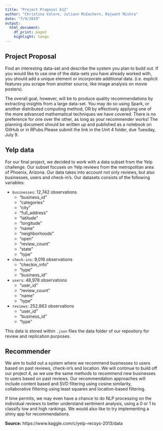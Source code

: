 ```yaml
---
title: "Project Proposal 612"
author: "Christina Valore, Juliann McEachern, Rajwant Mishra"
date: "7/9/2019"
output:
  html_document:
    df_print: paged
    highlight: tango
---
```


## Project Proposal

Find an interesting data-set and describe the system you plan to build out. If you would like to use one of the data-sets you have already worked with, you should add a unique element or incorporate additional data. (i.e. explicit features you scrape from another source, like image analysis on movie posters). 

The overall goal, however, will be to produce quality recommendations by extracting insights from a large data-set. You may do so using Spark, or another distributed computing method, OR by effectively applying one of the more advanced mathematical techniques we have covered. There is no preference for one over the other, as long as your recommender works! The planning document should be written up and published as a notebook on GitHub or in RPubs.Please submit the link in the Unit 4 folder, due Tuesday, July 9.


## Yelp data

For our final project, we decided to work with a data subset from the Yelp challenge. Our subset focuses on Yelp reviews from the metropolitan area of Phoenix, Arizona. Our data takes into account not only reviews, but also businesses, users and check-in's. Our datasets consists of the following variables: 

* `businesses`: 12,742 observations
    *  "business_id"   
    *  "categories"    
    *  "city"          
    *  "full_address"  
    *  "latitude"      
    *  "longitude"     
    *  "name"         
    *  "neighborhoods" 
    *  "open"          
    *  "review_count"  
    *  "state"         
    *  "type" 
- `check-ins`: 9,016 observations
    *  "checkin_info" 
    *  "type"         
    *  "business_id" 
- `users`: 48,978 observations
    *  "user_id"      
    *  "review_count" 
    *  "name"         
    *  "type"    
- `reviews`: 252,863 observations
    *  "user_id"    
    *  "business_id" 
    *  "type"   

This data is stored within `.json` files the data folder of our repository for review and replication purposes.

## Recommender 

We aim to build out a system where we recommend businesses to users based on past reviews, check-in's and location. We will continue to build off our project 4, as we use the same methods to recommend new businesses to users based on past reviews. Our recommendation approaches will include content based and SVD filtering using cosine similarity, collaborative filtering using least squares and location-based filtering. 

If time permits, we may even have a chance to do NLP processing on the individual reviews to better understand sentiment analysis, using a 0 or 1 to classify low and high rankings. We would also like to try implementing a shiny app for recommendations.

**Source:** https://www.kaggle.com/c/yelp-recsys-2013/data
